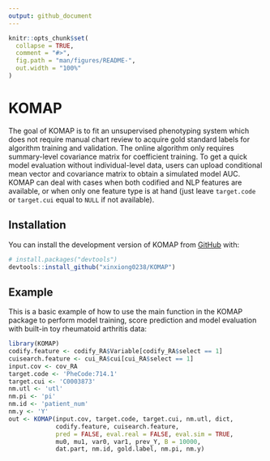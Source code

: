```yaml
---
output: github_document
---
```


<!-- README.md is generated from README.Rmd. Please edit that file -->

```r
knitr::opts_chunk$set(
  collapse = TRUE,
  comment = "#>",
  fig.path = "man/figures/README-",
  out.width = "100%"
)
```

# KOMAP

<!-- badges: start -->
<!-- badges: end -->

The goal of KOMAP is to fit an unsupervised phenotyping system which does not require manual chart review to acquire gold standard labels for algorithm training and validation. The online algorithm only requires summary-level covariance matrix for coefficient training. To get a quick model evaluation without individual-level data, users can upload conditional mean vector and covariance matrix to obtain a simulated model AUC. KOMAP can deal with cases when both codified and NLP features are available, or when only one feature type is at hand (just leave `target.code` or `target.cui` equal to `NULL` if not available). 

## Installation

You can install the development version of KOMAP from [GitHub](https://github.com/) with:

``` r
# install.packages("devtools")
devtools::install_github("xinxiong0238/KOMAP")
```

## Example

This is a basic example of how to use the main function in the KOMAP package to perform model training, score prediction and model evaluation with built-in toy rheumatoid arthritis data:

```r
library(KOMAP)
codify.feature <- codify_RA$Variable[codify_RA$select == 1]
cuisearch.feature <- cui_RA$cui[cui_RA$select == 1]
input.cov <- cov_RA
target.code <- 'PheCode:714.1'
target.cui <- 'C0003873'
nm.utl <- 'utl'
nm.pi <- 'pi'
nm.id <- 'patient_num'
nm.y <- 'Y'
out <- KOMAP(input.cov, target.code, target.cui, nm.utl, dict,
             codify.feature, cuisearch.feature,               
             pred = FALSE, eval.real = FALSE, eval.sim = TRUE,
             mu0, mu1, var0, var1, prev_Y, B = 10000,
             dat.part, nm.id, gold.label, nm.pi, nm.y)
```
